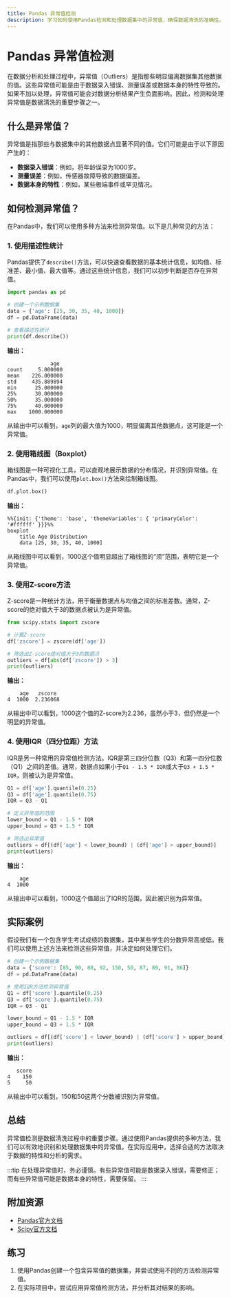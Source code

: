 ```yaml
---
title: Pandas 异常值检测
description: 学习如何使用Pandas检测和处理数据集中的异常值，确保数据清洗的准确性。
---
```


# Pandas 异常值检测

在数据分析和处理过程中，异常值（Outliers）是指那些明显偏离数据集其他数据的值。这些异常值可能是由于数据录入错误、测量误差或数据本身的特性导致的。如果不加以处理，异常值可能会对数据分析结果产生负面影响。因此，检测和处理异常值是数据清洗的重要步骤之一。

## 什么是异常值？

异常值是指那些与数据集中的其他数据点显著不同的值。它们可能是由于以下原因产生的：

- **数据录入错误**：例如，将年龄误录为1000岁。
- **测量误差**：例如，传感器故障导致的数据偏差。
- **数据本身的特性**：例如，某些极端事件或罕见情况。

## 如何检测异常值？

在Pandas中，我们可以使用多种方法来检测异常值。以下是几种常见的方法：

### 1. 使用描述性统计

Pandas提供了`describe()`方法，可以快速查看数据的基本统计信息，如均值、标准差、最小值、最大值等。通过这些统计信息，我们可以初步判断是否存在异常值。

```python
import pandas as pd

# 创建一个示例数据集
data = {'age': [25, 30, 35, 40, 1000]}
df = pd.DataFrame(data)

# 查看描述性统计
print(df.describe())
```

**输出：**

```
              age
count     5.000000
mean    226.000000
std     435.889894
min      25.000000
25%      30.000000
50%      35.000000
75%      40.000000
max    1000.000000
```

从输出中可以看到，`age`列的最大值为1000，明显偏离其他数据点，这可能是一个异常值。

### 2. 使用箱线图（Boxplot）

箱线图是一种可视化工具，可以直观地展示数据的分布情况，并识别异常值。在Pandas中，我们可以使用`plot.box()`方法来绘制箱线图。

```python
df.plot.box()
```

**输出：**

```mermaid
%%{init: {'theme': 'base', 'themeVariables': { 'primaryColor': '#ffffff' }}}%%
boxplot
    title Age Distribution
    data [25, 30, 35, 40, 1000]
```

从箱线图中可以看到，1000这个值明显超出了箱线图的“须”范围，表明它是一个异常值。

### 3. 使用Z-score方法

Z-score是一种统计方法，用于衡量数据点与均值之间的标准差数。通常，Z-score的绝对值大于3的数据点被认为是异常值。

```python
from scipy.stats import zscore

# 计算Z-score
df['zscore'] = zscore(df['age'])

# 筛选出Z-score绝对值大于3的数据点
outliers = df[abs(df['zscore']) > 3]
print(outliers)
```

**输出：**

```
    age   zscore
4  1000  2.236068
```

从输出中可以看到，1000这个值的Z-score为2.236，虽然小于3，但仍然是一个明显的异常值。

### 4. 使用IQR（四分位距）方法

IQR是另一种常用的异常值检测方法。IQR是第三四分位数（Q3）和第一四分位数（Q1）之间的差值。通常，数据点如果小于`Q1 - 1.5 * IQR`或大于`Q3 + 1.5 * IQR`，则被认为是异常值。

```python
Q1 = df['age'].quantile(0.25)
Q3 = df['age'].quantile(0.75)
IQR = Q3 - Q1

# 定义异常值的范围
lower_bound = Q1 - 1.5 * IQR
upper_bound = Q3 + 1.5 * IQR

# 筛选出异常值
outliers = df[(df['age'] < lower_bound) | (df['age'] > upper_bound)]
print(outliers)
```

**输出：**

```
    age
4  1000
```

从输出中可以看到，1000这个值超出了IQR的范围，因此被识别为异常值。

## 实际案例

假设我们有一个包含学生考试成绩的数据集，其中某些学生的分数异常高或低。我们可以使用上述方法来检测这些异常值，并决定如何处理它们。

```python
# 创建一个示例数据集
data = {'score': [85, 90, 88, 92, 150, 50, 87, 89, 91, 86]}
df = pd.DataFrame(data)

# 使用IQR方法检测异常值
Q1 = df['score'].quantile(0.25)
Q3 = df['score'].quantile(0.75)
IQR = Q3 - Q1

lower_bound = Q1 - 1.5 * IQR
upper_bound = Q3 + 1.5 * IQR

outliers = df[(df['score'] < lower_bound) | (df['score'] > upper_bound)]
print(outliers)
```

**输出：**

```
   score
4    150
5     50
```

从输出中可以看到，150和50这两个分数被识别为异常值。

## 总结

异常值检测是数据清洗过程中的重要步骤。通过使用Pandas提供的多种方法，我们可以有效地识别和处理数据集中的异常值。在实际应用中，选择合适的方法取决于数据的特性和分析的需求。

:::tip
在处理异常值时，务必谨慎。有些异常值可能是数据录入错误，需要修正；而有些异常值可能是数据本身的特性，需要保留。
:::

## 附加资源

- [Pandas官方文档](https://pandas.pydata.org/pandas-docs/stable/)
- [Scipy官方文档](https://docs.scipy.org/doc/scipy/reference/)

## 练习

1. 使用Pandas创建一个包含异常值的数据集，并尝试使用不同的方法检测异常值。
2. 在实际项目中，尝试应用异常值检测方法，并分析其对结果的影响。